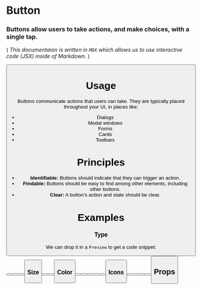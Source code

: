 
<Meta title="Atoms|Button" component={Button} />

# Button

### Buttons allow users to take actions, and make choices, with a single tap.

( _This documentaion is written in `MDX` which allows us to use interactive code (JSX) inside of Markdown._
)

<Preview withToolbar>
  <Story name="Standard">
    <Button label="Standard Button" />
  </Story>
</Preview>

# Usage

Buttons communicate actions that users can take. They are typically placed throughout your UI, in places like:

- Dialogs
- Modal windows
- Forms
- Cards
- Toolbars

# Principles

- **Identifiable:**
  Buttons should indicate that they can trigger an action.
- **Findable:**
  Buttons should be easy to find among other elements, including other buttons.
- **Clear:**
  A button’s action and state should be clear.

# Examples

### Type

We can drop it in a `Preview` to get a code snippet:

<Preview>
  <Story name="Type">
    <Grid>
      <Button label="Standard Button" />
      <Button label="Solid Button" type="solid" />
      <Button label="Inline Button" type="inline" />
      <Button label="Underlined Button" type="underlined" />
    </Grid>
  </Story>
</Preview>

### Size

<Preview>
  <Story name="Size">
    <Grid>
      <Button label="Small Button" size="small" />
      <Button label="Standard Button" />
      <Button label="Large Button" size="large" />
    </Grid>
  </Story>
</Preview>

### Color

<Preview>
  <Story name="Color">
    <Grid>
      <Button label="Standard Button" />
      <Button label="Secondary Button" color="secondary" />
      <Button label="Info Button" color="info" />
      <Button label="Success Button" color="success" />
      <Button label="Warning Button" color="warning" />
      <Button label="Alert Button" color="alert" />
    </Grid>
  </Story>
</Preview>

### Icons

<Preview>
  <Story name="Icons">
    <Grid>
      <Button label="Profile" icon="user" />
      <Button label="Expand" icon="down" />
      <Button label="Bookmark" icon="bookmark" />
      <Button label="Add" icon="plus" />
      <Button label="Print" icon="print" />
    </Grid>
  </Story>
</Preview>

<!-- ### Knobs
Experiment with this story using the Knobs addon in Canvas mode.
<Story name="Knobs" parameters={{ decorators: [Padding, withKnobs] }}>
  <Button
    label={text("label", "Knobs", "Button")}
    type={select("type", ["standard", "solid", "inline", "underlined"], "standard", "Button")}
    color={select("color", ["primary", "secondary", "info", "success", "warning", "alert"], "primary", "Button")}
    size={select("size", ["small", "standard", "large"], "standard", "Button")}
    icon={select("icon", ["none", "user", "down", "bookmark", "plus", "print"], "none", "Button")}
    fullWidth={boolean("full width", false, "Button")}
    disabled={boolean("disabled", false, "Button")}
  />
</Story> -->

<!-- ### Actions
Actions can be used to display data received by event handlers.  Try it using the Actions addon in Canvas mode.
<Story name="Actions" parameters={{ decorators: [Padding] }}>
  <Button label="Click Me!" onClick={action("onClick")} />
</Story> -->

<!-- Link a story to a component `ID` here without a code preview
<Story id="atoms-checkbox--checkbox-states" /> -->
<!-- And here with a preview
<Preview>
  <Story id="atoms-checkbox--checkbox-states" />
</Preview> -->

## Props

<Props of={Button} />
